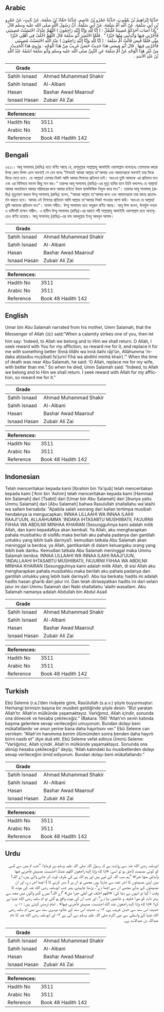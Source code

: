 ## Arabic


<div dir="rtl" lang="ar" style={{fontSize:'larger',backgroundColor:'#f8f9fa',padding:20}}>
حَدَّثَنَا إِبْرَاهِيمُ بْنُ يَعْقُوبَ، حَدَّثَنَا عَمْرُو بْنُ عَاصِمٍ، حَدَّثَنَا حَمَّادُ بْنُ سَلَمَةَ، عَنْ ثَابِتٍ، عَنْ عَمْرِو بْنِ أَبِي سَلَمَةَ، عَنْ أُمِّهِ أُمِّ سَلَمَةَ، عَنْ أَبِي سَلَمَةَ، أَنَّ رَسُولَ اللَّهِ صلى الله عليه وسلم قَالَ ‏"‏ إِذَا أَصَابَ أَحَدَكُمْ مُصِيبَةٌ فَلْيَقُلْ ‏:‏ ‏(‏ إنَّا لِلَّهِ وَإِنَّا إِلَيْهِ رَاجِعُونَ ‏)‏ اللَّهُمَّ عِنْدَكَ احْتَسَبْتُ مُصِيبَتِي فَأْجُرْنِي فِيهَا وَأَبْدِلْنِي مِنْهَا خَيْرًا ‏"‏ ‏.‏ فَلَمَّا احْتُضِرَ أَبُو سَلَمَةَ قَالَ اللَّهُمَّ اخْلُفْ فِي أَهْلِي خَيْرًا مِنِّي فَلَمَّا قُبِضَ قَالَتْ أُمُّ سَلَمَةَ ‏:‏ ‏(‏ إنَّا لِلَّهِ وَإِنَّا إِلَيْهِ رَاجِعُونَ ‏)‏ عِنْدَ اللَّهِ احْتَسَبْتُ مُصِيبَتِي فَأْجُرْنِي فِيهَا ‏.‏ قَالَ أَبُو عِيسَى هَذَا حَدِيثٌ حَسَنٌ غَرِيبٌ مِنْ هَذَا الْوَجْهِ ‏.‏ وَرُوِيَ هَذَا الْحَدِيثُ مِنْ غَيْرِ هَذَا الْوَجْهِ عَنْ أُمِّ سَلَمَةَ عَنِ النَّبِيِّ صلى الله عليه وسلم وَأَبُو سَلَمَةَ اسْمُهُ عَبْدُ اللَّهِ بْنُ عَبْدِ الأَسَدِ ‏.‏
</div>
<div style={{backgroundColor:'#f8f9fa',padding:20, marginBottom: 10}}><table> <thead> <tr> <th>Grade</th> <th></th> </tr> </thead> <tbody> <tr><td>Sahih Isnaad</td><td>Ahmad Muhammad Shakir</td></tr><tr><td>Sahih Isnaad</td><td>Al-Albani</td></tr><tr><td>Hasan</td><td>Bashar Awad Maarouf</td></tr><tr><td>Isnaad Hasan</td><td>Zubair Ali Zai</td></tr></tbody></table><table> <thead> <tr> <th>References:</th> <th></th> </tr> </thead> <tbody><tr><td>Hadith No</td><td>3511</td></tr><tr><td>Arabic No</td><td>3511</td></tr><tr><td>Reference</td><td>Book 48 Hadith 142</td></tr></tbody></table></div>

## Bengali


<div dir="ltr" lang="bn" style={{fontSize:'larger',backgroundColor:'#f8f9fa',padding:20}}>
৩৫১১। আবূ সালামাহ্ (রাযিঃ) হতে বর্ণিত আছে যে, রাসূলুল্লাহ সাল্লাল্লাহু আলাইহি ওয়াসাল্লাম বলেছেনঃ তোমাদের কারো উপর কোন বিপদ এলে অবশ্যই সে যেন বলেঃ ”নিশ্চয়ই আমরা আল্লাহ তা'আলার এবং আমাদেরকে অবশ্যই তার দিকে ফিরে যেতে হবে। হে আল্লাহ! তোমার নিকট আমি আমার বিপদের প্রতিদান চাই। অতএব তুমি আমাকে এর প্রতিদান দাও এবং এর বিনিময়ে ভালো কিছু দান কর।” তারপর আবূ সালামাহ্ (রাযিঃ)-এর মৃত্যু হাযির হলে তিনি বললেনঃ হে আল্লাহ! আমার অবর্তমানে আমার পরিবারের জন্য আমার চাইতে উত্তম স্থলাভিষিক্ত নিযুক্ত করে দাও”। তারপর আবূ সালামাহ্ (রাযিঃ) মৃত্যুবরণ করলে উম্মু সালামাহ্ (রাযিঃ) বলেন, “আমরা আল্লাহ তা'আলার জন্য এবং আমাদেরকে তার কাছে প্রত্যাবর্তন করতে হবে। আমার এই বিপদের প্রতিদান আমি আল্লাহ তা'আলার নিকট পাওয়ার আশা করি। অতএব হে আল্লাহ! তুমি আমাকে প্রতিদান দাও”। সানাদ সহীহ। উম্মু সালামাহ হতে অনুরূপ বর্ণিত আছে। আবূ ঈসা বলেন, উপর্যুক্ত সনদে এ হাদীসটি হাসান গারীব। এ হাদীস উম্মু সালামাহ (রাযিঃ)-এর বরাতে নবী সাল্লাল্লাহু আলাইহি ওয়াসাল্লাম হতে অন্যসূত্রেও বর্ণিত হয়েছে। আবূ সালামাহ্ (রাযিঃ)-এর নাম আবদুল্লাহ ইবনু আবদুল আসাদ।
</div>
<div style={{backgroundColor:'#f8f9fa',padding:20, marginBottom: 10}}><table> <thead> <tr> <th>Grade</th> <th></th> </tr> </thead> <tbody> <tr><td>Sahih Isnaad</td><td>Ahmad Muhammad Shakir</td></tr><tr><td>Sahih Isnaad</td><td>Al-Albani</td></tr><tr><td>Hasan</td><td>Bashar Awad Maarouf</td></tr><tr><td>Isnaad Hasan</td><td>Zubair Ali Zai</td></tr></tbody></table><table> <thead> <tr> <th>References:</th> <th></th> </tr> </thead> <tbody><tr><td>Hadith No</td><td>3511</td></tr><tr><td>Arabic No</td><td>3511</td></tr><tr><td>Reference</td><td>Book 48 Hadith 142</td></tr></tbody></table></div>

## English


<div dir="ltr" lang="en" style={{fontSize:'larger',backgroundColor:'#f8f9fa',padding:20}}>
Umar bin Abu Salamah narrated from his mother, Umm Salamah, that the Messenger of Allah (ﷺ) said:“When a calamity strikes one of you, then let him say: ‘Indeed, to Allah we belong and to Him we shall return. O Allah, I seek reward with You for my affliction, so reward me for it, and replace it for me with something better (Innā lillāhi wa innā ilaihi rāji'ūn, Allāhumma 'indaka aḥtasibu muṣībatī fa’jurnī fīhā wa abdilnī minhā khair).’” When the time of death was near Abu Salamah, he said: ‘O Allah, replace me for my wife, with better than me.” So when he died, Umm Salamah said: “Indeed, to Allah we belong and to Him we shall return. I seek reward with Allah for my affliction, so reward me for it.”
</div>
<div style={{backgroundColor:'#f8f9fa',padding:20, marginBottom: 10}}><table> <thead> <tr> <th>Grade</th> <th></th> </tr> </thead> <tbody> <tr><td>Sahih Isnaad</td><td>Ahmad Muhammad Shakir</td></tr><tr><td>Sahih Isnaad</td><td>Al-Albani</td></tr><tr><td>Hasan</td><td>Bashar Awad Maarouf</td></tr><tr><td>Isnaad Hasan</td><td>Zubair Ali Zai</td></tr></tbody></table><table> <thead> <tr> <th>References:</th> <th></th> </tr> </thead> <tbody><tr><td>Hadith No</td><td>3511</td></tr><tr><td>Arabic No</td><td>3511</td></tr><tr><td>Reference</td><td>Book 48 Hadith 142</td></tr></tbody></table></div>

## Indonesian


<div dir="ltr" lang="id" style={{fontSize:'larger',backgroundColor:'#f8f9fa',padding:20}}>
Telah menceritakan kepada kami [Ibrahim bin Ya'qub] telah menceritakan kepada kami ['Amr bin 'Ashim] telah menceritakan kepada kami [Hammad bin Salamah] dari [Tsabit] dari [Umar bin Abu Salamah] dari [ibunya yaitu Ummu Salamah] dari [Abu Salamah] bahwa Rasulullah shallallahu wa'alaihi wa sallam bersabda: "Apabila salah seorang dari kalian tertimpa musibah hendaknya ia mengucapkan; INNAA LILLAAHI WA INNAA ILAIHI RAAJI'UUN, ALLAAHUMMA 'INDAKA IHTASABTU MUSHIIBATII, FA'JURNII FIIHAA WA ABDILNII MINHAA KHAIRAN (Sesungguhnya kami adalah milik Allah, dan kami kepadaNya akan kembali. Ya Allah, aku mengharapkan pahala musibahku di sisiMu maka berilah aku pahala padanya dan gantilah untukku yang lebih baik darinya!). kemudian tatkala Abu Salamah akan meninggal ia berdoa; ya Allah, gantikanlah di dalam keluargaku orang yang lebih baik dariku. Kemudian tatkala Abu Salamah meninggal maka Ummu Salamah berdoa: INNAA LILLAAHI WA INNAA ILAIHI RAAJI'UUN, 'INDALLAAHI IHTASABTU MUSHIIBATII, FA'JURNII FIIHAA WA ABDILNII MINHAA KHAIRAN (Sesungguhnya kami adalah milik Allah, di sisi Allah aku mengharapkan pahala musibahku maka berilah aku pahala padanya dan gantilah untukku yang lebih baik darinya!). Abu Isa berkata; hadits ini adalah hadits hasan gharib dari jalur ini. Dan telah diriwayatkan hadits ini dari selain jalur ini dari Ummu Salamah dari Nabi shallallahu 'alaihi wasallam. Abu Salamah namanya adalah Abdullah bin Abdul Asad
</div>
<div style={{backgroundColor:'#f8f9fa',padding:20, marginBottom: 10}}><table> <thead> <tr> <th>Grade</th> <th></th> </tr> </thead> <tbody> <tr><td>Sahih Isnaad</td><td>Ahmad Muhammad Shakir</td></tr><tr><td>Sahih Isnaad</td><td>Al-Albani</td></tr><tr><td>Hasan</td><td>Bashar Awad Maarouf</td></tr><tr><td>Isnaad Hasan</td><td>Zubair Ali Zai</td></tr></tbody></table><table> <thead> <tr> <th>References:</th> <th></th> </tr> </thead> <tbody><tr><td>Hadith No</td><td>3511</td></tr><tr><td>Arabic No</td><td>3511</td></tr><tr><td>Reference</td><td>Book 48 Hadith 142</td></tr></tbody></table></div>

## Turkish


<div dir="ltr" lang="tr" style={{fontSize:'larger',backgroundColor:'#f8f9fa',padding:20}}>
Ebû Seleme (r.a.)’den rivâyete göre, Rasûlullah (s.a.v.) şöyle buyurmuştur: Herhangi birinizin başına bir musibet geldiğinde şöyle desin: “Bizi yaratan Allah’tır. Allah’ın mülkünde yaşamaktayız. Varlığımız, Allah içindir, sonunda ona dönecek ve hesaba çekileceğiz.” (Bakara: 156) “Allah’ım senin katında başıma gelenlere sevap verileceğini umuyorum. Bundan dolayı beni mükafatlandır ve onun yerine bana daha hayırlısını ver.” Ebû Seleme can verirken: “Allah’ım hanımıma benim ölümümden sonra benden daha hayırlı birini nasib et” diye duâ etti. Ebû Seleme vefat edince Ümmü Seleme: “Varlığımız, Allah içindir. Allah’ın mülkünde yaşamaktayız. Sonunda ona dönüp hesaba çekileceğiz” deyip; “Allah katındaki bu musibetlerden dolayı sevap verileceğini ümid ediyorum. Bundan dolayı beni mükafatlandır.”
</div>
<div style={{backgroundColor:'#f8f9fa',padding:20, marginBottom: 10}}><table> <thead> <tr> <th>Grade</th> <th></th> </tr> </thead> <tbody> <tr><td>Sahih Isnaad</td><td>Ahmad Muhammad Shakir</td></tr><tr><td>Sahih Isnaad</td><td>Al-Albani</td></tr><tr><td>Hasan</td><td>Bashar Awad Maarouf</td></tr><tr><td>Isnaad Hasan</td><td>Zubair Ali Zai</td></tr></tbody></table><table> <thead> <tr> <th>References:</th> <th></th> </tr> </thead> <tbody><tr><td>Hadith No</td><td>3511</td></tr><tr><td>Arabic No</td><td>3511</td></tr><tr><td>Reference</td><td>Book 48 Hadith 142</td></tr></tbody></table></div>

## Urdu


<div dir="rtl" lang="ur" style={{fontSize:'larger',backgroundColor:'#f8f9fa',padding:20}}>
ابوسلمہ رضی الله عنہ سے روایت ہے کہ رسول اللہ صلی اللہ علیہ وسلم نے فرمایا: ”جب تم میں سے کسی کو کوئی مصیبت لاحق ہو تو اسے: «إنا لله وإنا إليه راجعون اللهم عندك احتسبت مصيبتي فأجرني فيها وأبدلني منها خيرا» ”ہم سب اللہ کے لیے ہیں اور ہم اللہ ہی کی طرف لوٹ کر جانے والے ہیں، اے اللہ! میں اپنی مصیبتوں کا اجر تجھ سے چاہتا ہوں مجھے تو ان پر ( صبر کرنے کا ) اچھا اجر دے، اور ان مصیبتوں کے بدلے مجھے ان سے اچھا دے“، پڑھنا چاہیئے، پھر جب ابوسلمہ رضی الله عنہ کی موت کا وقت آ گیا تو انہوں نے دعا کی: «اللهم اخلف في أهلي خيرا مني» ”اے اللہ! میرے گھر والوں میں مجھ سے بہتر ذات کو میرا خلیفہ و جانشیں بنا دے“، اور جب ان کی موت واقع ہو گئی تو ام سلمہ رضی الله عنہا نے کہا: «إنا لله وإنا إليه راجعون عند الله احتسبت مصيبتي فأجرني فيها» ۔ امام ترمذی کہتے ہیں: ۱- یہ حدیث اس سند سے حسن غریب ہے، ۲- یہ حدیث اس سند کے علاوہ دوسری سند سے بھی ام سلمہ رضی الله عنہا کے واسطے سے نبی اکرم صلی اللہ علیہ وسلم سے آئی ہے ۳- اور ابوسلمہ رضی الله عنہ کا نام عبداللہ بن عبدالاسد ہے۔
</div>
<div style={{backgroundColor:'#f8f9fa',padding:20, marginBottom: 10}}><table> <thead> <tr> <th>Grade</th> <th></th> </tr> </thead> <tbody> <tr><td>Sahih Isnaad</td><td>Ahmad Muhammad Shakir</td></tr><tr><td>Sahih Isnaad</td><td>Al-Albani</td></tr><tr><td>Hasan</td><td>Bashar Awad Maarouf</td></tr><tr><td>Isnaad Hasan</td><td>Zubair Ali Zai</td></tr></tbody></table><table> <thead> <tr> <th>References:</th> <th></th> </tr> </thead> <tbody><tr><td>Hadith No</td><td>3511</td></tr><tr><td>Arabic No</td><td>3511</td></tr><tr><td>Reference</td><td>Book 48 Hadith 142</td></tr></tbody></table></div>
